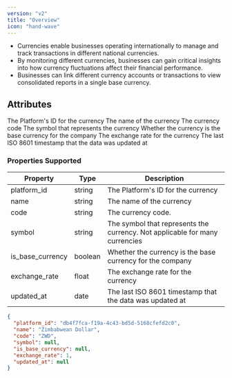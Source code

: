 ```yaml
---
version: "v2"
title: "Overview"
icon: "hand-wave"
---
```


- Currencies enable businesses operating internationally to manage and track transactions in different national currencies.
- By monitoring different currencies, businesses can gain critical insights into how currency fluctuations affect their financial performance.
- Businesses can link different currency accounts or transactions to view consolidated reports in a single base currency.

## Attributes

<ResponseField name="platform_id" type="string" required>
  The Platform's ID for the currency
</ResponseField>

<ResponseField name="name" type="string">
  The name of the currency
</ResponseField>

<ResponseField name="code" type="string">
  The currency code
</ResponseField>

<ResponseField name="symbol" type="string">
  The symbol that represents the currency
</ResponseField>

<ResponseField name="is_base_currency" type="boolean">
  Whether the currency is the base currency for the company
</ResponseField>

<ResponseField name="exchange_rate" type="float">
  The exchange rate for the currency
</ResponseField>

<ResponseField name="updated_at" type="date">
  The last ISO 8601 timestamp that the data was updated at
</ResponseField>

### Properties Supported

| Property         | Type    | Description                                                                 |
| ---------------- | ------- | --------------------------------------------------------------------------- |
| platform_id      | string  | The Platform's ID for the currency                                          |
| name             | string  | The name of the currency                                                    |
| code             | string  | The currency code.                                                          |
| symbol           | string  | The symbol that represents the currency. Not applicable for many currencies |
| is_base_currency | boolean | Whether the currency is the base currency for the company                   |
| exchange_rate    | float   | The exchange rate for the currency                                          |
| updated_at       | date    | The last ISO 8601 timestamp that the data was updated at                    |

<ResponseExample name="The Currency Object" >

```json The Currency Response Object
{
  "platform_id": "db4f7fca-f19a-4c43-bd5d-5168cfefd2c0",
  "name": "Zimbabwean Dollar",
  "code": "ZWD",
  "symbol": null,
  "is_base_currency": null,
  "exchange_rate": 1,
  "updated_at": null
}
```

</ResponseExample>
